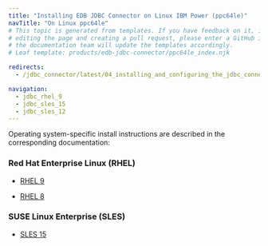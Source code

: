```yaml
---
title: "Installing EDB JDBC Connector on Linux IBM Power (ppc64le)"
navTitle: "On Linux ppc64le"
# This topic is generated from templates. If you have feedback on it, instead of
# editing the page and creating a pull request, please enter a GitHub issue and
# the documentation team will update the templates accordingly.
# Leaf template: products/edb-jdbc-connector/ppc64le_index.njk

redirects:
  - /jdbc_connector/latest/04_installing_and_configuring_the_jdbc_connector/01_installing_the_connector_with_an_rpm_package/ibm_power_ppc64le/

navigation:
  - jdbc_rhel_9
  - jdbc_sles_15
  - jdbc_sles_12
---
```


Operating system-specific install instructions are described in the corresponding documentation:

### Red Hat Enterprise Linux (RHEL)

- [RHEL 9](jdbc_rhel_9)

- [RHEL 8](jdbc_rhel_8)

### SUSE Linux Enterprise (SLES)

- [SLES 15](jdbc_sles_15)
